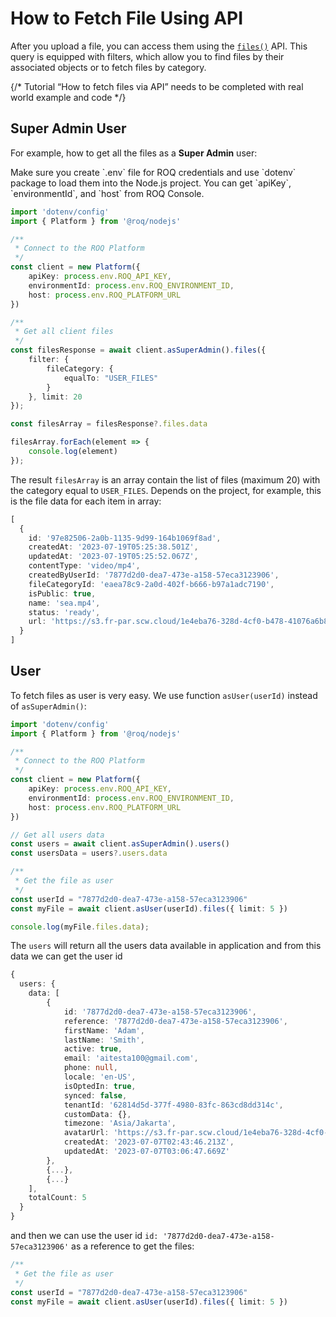 
# How to Fetch File Using API

After you upload a file, you can access them using the [`files()`](/files/api#files) API. This query is equipped with filters, which allow you to find files by their associated objects or to fetch files by category.

{/* Tutorial “How to fetch files via API” needs to be completed with real world example and code */}

## Super Admin User

For example, how to get all the files as a **Super Admin** user:

<Callout type="info">
Make sure you create `.env` file for ROQ credentials and use `dotenv` package to load them into the Node.js project.  You can get `apiKey`, `environmentId`, and `host` from ROQ Console.
</Callout>

```ts filename="file-category-example.js"
import 'dotenv/config'
import { Platform } from '@roq/nodejs'

/**
 * Connect to the ROQ Platform
 */
const client = new Platform({
	apiKey: process.env.ROQ_API_KEY,
	environmentId: process.env.ROQ_ENVIRONMENT_ID,
	host: process.env.ROQ_PLATFORM_URL
})

/**
 * Get all client files
 */
const filesResponse = await client.asSuperAdmin().files({
	filter: {
		fileCategory: {
			equalTo: "USER_FILES"
		}
	}, limit: 20
});

const filesArray = filesResponse?.files.data

filesArray.forEach(element => {
	console.log(element)
});
```
The result `filesArray` is an array contain the list of files (maximum 20) with the category equal to `USER_FILES`. Depends on the project, for example, this is the file data for each item in array: 

```ts
[
  {
	id: '97e82506-2a0b-1135-9d99-164b1069f8ad',
	createdAt: '2023-07-19T05:25:38.501Z',
	updatedAt: '2023-07-19T05:25:52.067Z',
	contentType: 'video/mp4',
	createdByUserId: '7877d2d0-dea7-473e-a158-57eca3123906',
	fileCategoryId: 'eaea78c9-2a0d-402f-b666-b97a1adc7190',
	isPublic: true,
	name: 'sea.mp4',
	status: 'ready',
	url: 'https://s3.fr-par.scw.cloud/1e4eba76-328d-4cf0-b478-41076a6b83b3-environment-bucket/sea.mp4'
  }
]
```

## User

To fetch files as user is very easy. We use function `asUser(userId)` instead of `asSuperAdmin()`:

```ts filename="get-user-file-example.js"
import 'dotenv/config'
import { Platform } from '@roq/nodejs'

/**
 * Connect to the ROQ Platform
 */
const client = new Platform({
	apiKey: process.env.ROQ_API_KEY,
	environmentId: process.env.ROQ_ENVIRONMENT_ID,
	host: process.env.ROQ_PLATFORM_URL
})

// Get all users data
const users = await client.asSuperAdmin().users()
const usersData = users?.users.data

/** 
 * Get the file as user
 */
const userId = "7877d2d0-dea7-473e-a158-57eca3123906"
const myFile = await client.asUser(userId).files({ limit: 5 })

console.log(myFile.files.data);
```

The `users` will return all the users data available in application and from this data we can get the user id

```ts
{
  users: {
    data: [
		{
			id: '7877d2d0-dea7-473e-a158-57eca3123906',
			reference: '7877d2d0-dea7-473e-a158-57eca3123906',
			firstName: 'Adam',
			lastName: 'Smith',
			active: true,
			email: 'aitesta100@gmail.com',
			phone: null,
			locale: 'en-US',
			isOptedIn: true,
			synced: false,
			tenantId: '62814d5d-377f-4980-83fc-863cd8dd314c',
			customData: {},
			timezone: 'Asia/Jakarta',
			avatarUrl: 'https://s3.fr-par.scw.cloud/1e4eba76-328d-4cf0-b478-41076a6b83b3-environment-bucket/photo_from_the_fro_0.jpg',
			createdAt: '2023-07-07T02:43:46.213Z',
			updatedAt: '2023-07-07T03:06:47.669Z'
  		},
  		{...},
  		{...}
  	],
    totalCount: 5
  }
}
```
and then we can use the user id `id: '7877d2d0-dea7-473e-a158-57eca3123906'` as a reference to get the files:


```ts
/** 
 * Get the file as user
 */
const userId = "7877d2d0-dea7-473e-a158-57eca3123906"
const myFile = await client.asUser(userId).files({ limit: 5 })
```


